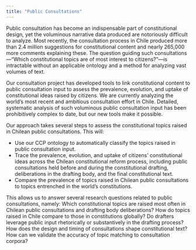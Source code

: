 ```yaml
---
title: "Public Consultations"
---
```


Public consultation has become an indispensable part of constitutional design, yet the voluminous narrative data produced are notoriously difficult to analyze. Most recently, the consultation process in Chile produced more than 2.4 million suggestions for constitutional content and nearly 265,000 more comments explaining these. The question guiding such consultations—“Which constitutional topics are of most interest to citizens?”—is intractable without an applicable ontology and a method for analyzing vast volumes of text.

Our consultation project has developed tools to link constitutional content to public consultation input to assess the prevalence, evolution, and uptake of constitutional ideas raised by citizens. We are currently analyzing the world’s most recent and ambitious consultation effort in Chile. Detailed, systematic analysis of such voluminous public consultation input has been prohibitively complex to date, but our new tools make it possible. 

Our approach takes several steps to assess the constitutional topics raised in Chilean public consultations. This will:

* Use our CCP ontology to automatically classify the topics raised in public consultation input.
* Trace the prevalence, evolution, and uptake of citizens’ constitutional ideas across the Chilean constitutional reform process, including public consultations held before and during the constitutional drafting, deliberations in the drafting body, and the final constitutional text.
* Compare the prevalence of topics raised in Chilean public consultations to topics entrenched in the world’s constitutions.

This allows us to answer several research questions related to public consultations, namely: Which constitutional topics are raised most often in Chilean public consultations and drafting body deliberations? How do topics raised in Chile compare to those in constitutions globally? Do drafters leverage public input rhetorically or substantively in the drafting process? How does the design and timing of consultations shape constitutional text? How can we validate the accuracy of topic matching to consultation corpora?
